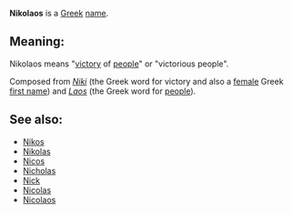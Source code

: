 '''Nikolaos''' is a [[Greek]] [[name]].

==Meaning:==
Nikolaos means "[[victory]] of [[people]]" or "victorious people".

Composed from ''[[Niki]]'' (the Greek word for victory and also a [[female]] Greek [[first name]]) and ''[[Laos]]'' (the Greek word for [[people]]).

==See also:==
* [[Nikos]]
* [[Nikolas]]
* [[Nicos]]
* [[Nicholas]]
* [[Nick]]
* [[Nicolas]]
* [[Nicolaos]]